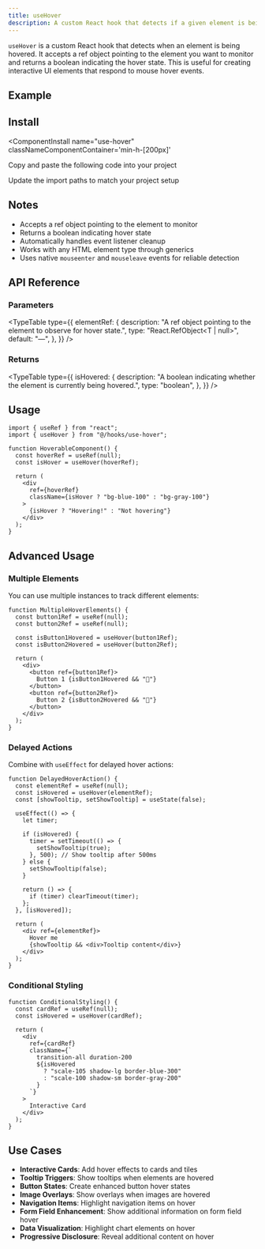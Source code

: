 ```yaml
---
title: useHover
description: A custom React hook that detects if a given element is being hovered.
---
```


`useHover` is a custom React hook that detects when an element is being hovered. It accepts a ref object pointing to the element you want to monitor and returns a boolean indicating the hover state. This is useful for creating interactive UI elements that respond to mouse hover events.

## Example

<ComponentPreview
  name="use-hover-ex-01"
  classNameComponentContainer='min-h-[600px]'
/>

## Install
<ComponentInstall
  name="use-hover"
  classNameComponentContainer='min-h-[200px]'
>
<CLIInstall  name="use-hover"   />

<ManualInstall>

<Steps>

<Step>

Copy and paste the following code into your project

</Step>

<ComponentSource name="use-hover"/>

<Step>

Update the import paths to match your project setup

</Step>

</Steps>

</ManualInstall>

</ComponentInstall>

## Notes
- Accepts a ref object pointing to the element to monitor
- Returns a boolean indicating hover state
- Automatically handles event listener cleanup
- Works with any HTML element type through generics
- Uses native `mouseenter` and `mouseleave` events for reliable detection

## API Reference

### Parameters
<TypeTable
  type={{
    elementRef: {
      description: "A ref object pointing to the element to observe for hover state.",
      type: "React.RefObject<T | null>",
      default: "—",
    },
  }}
/>

### Returns
<TypeTable
  type={{
    isHovered: {
      description: "A boolean indicating whether the element is currently being hovered.",
      type: "boolean",
    },
  }}
/>

## Usage

```tsx
import { useRef } from "react";
import { useHover } from "@/hooks/use-hover";

function HoverableComponent() {
  const hoverRef = useRef(null);
  const isHover = useHover(hoverRef);

  return (
    <div 
      ref={hoverRef}
      className={isHover ? "bg-blue-100" : "bg-gray-100"}
    >
      {isHover ? "Hovering!" : "Not hovering"}
    </div>
  );
}
```

## Advanced Usage

### Multiple Elements

You can use multiple instances to track different elements:

```tsx
function MultipleHoverElements() {
  const button1Ref = useRef(null);
  const button2Ref = useRef(null);
  
  const isButton1Hovered = useHover(button1Ref);
  const isButton2Hovered = useHover(button2Ref);

  return (
    <div>
      <button ref={button1Ref}>
        Button 1 {isButton1Hovered && "🎯"}
      </button>
      <button ref={button2Ref}>
        Button 2 {isButton2Hovered && "🎯"}
      </button>
    </div>
  );
}
```

### Delayed Actions

Combine with `useEffect` for delayed hover actions:

```tsx
function DelayedHoverAction() {
  const elementRef = useRef(null);
  const isHovered = useHover(elementRef);
  const [showTooltip, setShowTooltip] = useState(false);

  useEffect(() => {
    let timer;
    
    if (isHovered) {
      timer = setTimeout(() => {
        setShowTooltip(true);
      }, 500); // Show tooltip after 500ms
    } else {
      setShowTooltip(false);
    }

    return () => {
      if (timer) clearTimeout(timer);
    };
  }, [isHovered]);

  return (
    <div ref={elementRef}>
      Hover me
      {showTooltip && <div>Tooltip content</div>}
    </div>
  );
}
```

### Conditional Styling

```tsx
function ConditionalStyling() {
  const cardRef = useRef(null);
  const isHovered = useHover(cardRef);

  return (
    <div
      ref={cardRef}
      className={`
        transition-all duration-200
        ${isHovered 
          ? "scale-105 shadow-lg border-blue-300" 
          : "scale-100 shadow-sm border-gray-200"
        }
      `}
    >
      Interactive Card
    </div>
  );
}
```

## Use Cases

- **Interactive Cards**: Add hover effects to cards and tiles
- **Tooltip Triggers**: Show tooltips when elements are hovered
- **Button States**: Create enhanced button hover states
- **Image Overlays**: Show overlays when images are hovered
- **Navigation Items**: Highlight navigation items on hover
- **Form Field Enhancement**: Show additional information on form field hover
- **Data Visualization**: Highlight chart elements on hover
- **Progressive Disclosure**: Reveal additional content on hover
